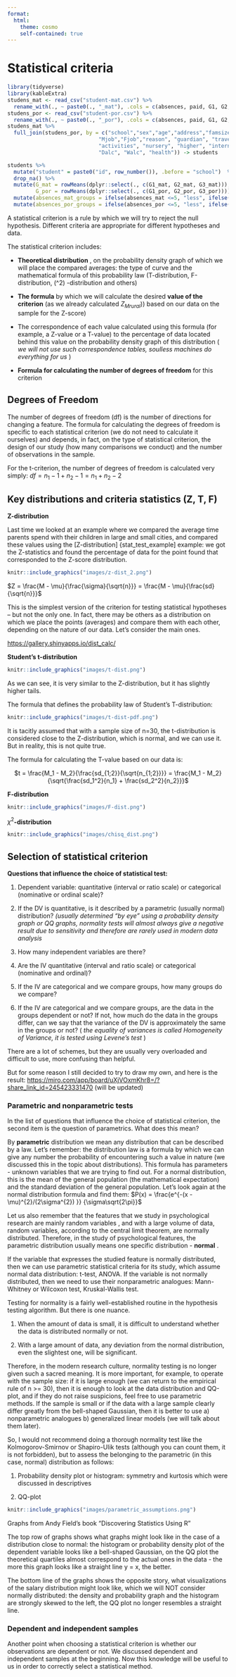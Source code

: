 ```yaml
---
format:
  html:
    theme: cosmo
    self-contained: true
---
```


# Statistical criteria

```r
library(tidyverse)
library(kableExtra)
studens_mat <- read_csv("student-mat.csv") %>% 
  rename_with(., ~ paste0(., "_mat"), .cols = c(absences, paid, G1, G2, G3)) -> studens_mat 
studens_por <- read_csv("student-por.csv") %>% 
  rename_with(., ~ paste0(., "_por"), .cols = c(absences, paid, G1, G2, G3)) -> studens_por
studens_mat %>% 
  full_join(studens_por, by = c("school","sex","age","address","famsize","Pstatus","Medu","Fedu",
                             "Mjob","Fjob","reason", "guardian", "traveltime","studytime", "failures", "schoolsup", "famsup",
                             "activities", "nursery", "higher", "internet", "romantic", "famrel", "freetime", "goout", 
                             "Dalc", "Walc", "health")) -> students 

students %>% 
  mutate("student" = paste0("id", row_number()), .before = "school")  %>% 
  drop_na() %>% 
  mutate(G_mat = rowMeans(dplyr::select(., c(G1_mat, G2_mat, G3_mat))),
         G_por = rowMeans(dplyr::select(., c(G1_por, G2_por, G3_por)))) %>% 
  mutate(absences_mat_groups = ifelse(absences_mat <=5, "less", ifelse(absences_mat <=15, "middle", "more"))) %>% 
  mutate(absences_por_groups = ifelse(absences_por <=5, "less", ifelse(absences_por <=15, "middle", "more"))) -> students
```

A statistical criterion is a rule by which we will try to reject the null hypothesis. Different criteria are appropriate for different hypotheses and data.

The statistical criterion includes:

-   **Theoretical distribution** , on the probability density graph of which we will place the compared averages: the type of curve and the mathematical formula of this probability law (T-distribution, F-distribution, \(\chi^2\) -distribution and others)

-   **The formula** by which we will calculate the desired **value of the criterion** (as we already calculated $Z_{Mrural}$)) based on our data on the sample for the Z-score)

-   The correspondence of each value calculated using this formula (for example, a Z-value or a T-value) to the percentage of data located behind this value on the probability density graph of this distribution ( *we will not use such correspondence tables, soulless machines do everything for us* )

-   **Formula for calculating the number of degrees of freedom** for this criterion

## Degrees of Freedom

The number of degrees of freedom (df) is the number of directions for changing a feature. The formula for calculating the degrees of freedom is specific to each statistical criterion (we do not need to calculate it ourselves) and depends, in fact, on the type of statistical criterion, the design of our study (how many comparisons we conduct) and the number of observations in the sample.

For the t-criterion, the number of degrees of freedom is calculated very simply: $df = n_1 -1 + n_2 - 1 = n_1 + n_2 - 2$

## Key distributions and criteria statistics (Z, T, F)

**Z-distribution**

Last time we looked at an example where we compared the average time parents spend with their children in large and small cities, and compared these values ​​using the \[Z-distribution\] {stat_test_example\] example: we got the Z-statistics and found the percentage of data for the point found that corresponded to the Z-score distribution.

```r
knitr::include_graphics("images/z-dist_2.png")
```

$Z = \frac{M - \mu}{\frac{\sigma}{\sqrt{n}}} = \frac{M - \mu}{\frac{sd}{\sqrt{n}}}$


This is the simplest version of the criterion for testing statistical hypotheses – but not the only one. In fact, there may be others as a distribution on which we place the points (averages) and compare them with each other, depending on the nature of our data. Let's consider the main ones.

<https://gallery.shinyapps.io/dist_calc/>

**Student's t-distribution**

```r
knitr::include_graphics("images/t-dist.png")
```

As we can see, it is very similar to the Z-distribution, but it has slightly higher tails.

The formula that defines the probability law of Student's T-distribution:

```r
knitr::include_graphics("images/t-dist-pdf.png")
```

It is tacitly assumed that with a sample size of n=30, the t-distribution is considered close to the Z-distribution, which is normal, and we can use it. But in reality, this is not quite true.

The formula for calculating the T-value based on our data is:

<p align="center"> 
$t = \frac{M_1 - M_2}{\frac{sd_{1;2}}{\sqrt{n_{1;2}}}} = \frac{M_1 - M_2}{\sqrt{\frac{sd_1^2}{n_1} + \frac{sd_2^2}{n_2}}}$
</p>

**F-distribution**

```r
knitr::include_graphics("images/F-dist.png")
```

$\chi^2$**-distribution**

```r
knitr::include_graphics("images/chisq_dist.png")
```

## Selection of statistical criterion

**Questions that influence the choice of statistical test:**

1.  Dependent variable: quantitative (interval or ratio scale) or categorical (nominative or ordinal scale)?

2.  If the DV is quantitative, is it described by a parametric (usually normal) distribution? *(usually determined “by eye” using a probability density graph or QQ graphs, normality tests will almost always give a negative result due to sensitivity and therefore are rarely used in modern data analysis*

3.  How many independent variables are there?

4.  Are the IV quantitative (interval and ratio scale) or categorical (nominative and ordinal)?

5. If the IV are categorical and we compare groups, how many groups do we compare?

6.  If the IV are categorical and we compare groups, are the data in the groups dependent or not? If not, how much do the data in the groups differ, can we say that the variance of the DV is approximately the same in the groups or not? ( *the equality of variances is called Homogeneity of Variance, it is tested using Levene's test* )

There are a lot of schemes, but they are usually very overloaded and difficult to use, more confusing than helpful.

But for some reason I still decided to try to draw my own, and here is the result: <https://miro.com/app/board/uXjVOxmKhr8=/?share_link_id=245423331470> (will be updated)


### Parametric and nonparametric tests

In the list of questions that influence the choice of statistical criterion, the second item is the question of parametrics. What does this mean?

By **parametric** distribution we mean any distribution that can be described by a law. Let's remember: the distribution law is a formula by which we can give any number the probability of encountering such a value in nature (we discussed this in the topic about distributions). This formula has parameters - unknown variables that we are trying to find out. For a normal distribution, this is the mean of the general population (the mathematical expectation) and the standard deviation of the general population. Let's look again at the normal distribution formula and find them: 
$P(x) = \frac{e^{-(x - \mu)^{2}/(2\sigma^{2}) }} {\sigma\sqrt{2\pi}}$

Let us also remember that the features that we study in psychological research are mainly random variables , and with a large volume of data, random variables, according to the central limit theorem, are normally distributed. Therefore, in the study of psychological features, the parametric distribution usually means one specific distribution - **normal** .

If the variable that expresses the studied feature is normally distributed, then we can use parametric statistical criteria for its study, which assume normal data distribution: t-test, ANOVA. If the variable is not normally distributed, then we need to use their nonparametric analogues: Mann-Whitney or Wilcoxon test, Kruskal-Wallis test.

Testing for normality is a fairly well-established routine in the hypothesis testing algorithm. But there is one nuance.

1.  When the amount of data is small, it is difficult to understand whether the data is distributed normally or not.

2.  With a large amount of data, any deviation from the normal distribution, even the slightest one, will be significant.

Therefore, in the modern research culture, normality testing is no longer given such a sacred meaning. It is more important, for example, to operate with the sample size: if it is large enough (we can return to the empirical rule of n \>= 30), then it is enough to look at the data distribution and QQ-plot, and if they do not raise suspicions, feel free to use parametric methods. If the sample is small or if the data with a large sample clearly differ greatly from the bell-shaped Gaussian, then it is better to use a) nonparametric analogues b) generalized linear models (we will talk about them later).

So, I would not recommend doing a thorough normality test like the Kolmogorov-Smirnov or Shapiro-Ulik tests (although you can count them, it is not forbidden), but to assess the belonging to the parametric (in this case, normal) distribution as follows:

1.  Probability density plot or histogram: symmetry and kurtosis which were discussed in descriptives 

2.  QQ-plot

```r
knitr::include_graphics("images/parametric_assumptions.png")
```
Graphs from Andy Field's book “Discovering Statistics Using R”

The top row of graphs shows what graphs might look like in the case of a distribution close to normal: the histogram or probability density plot of the dependent variable looks like a bell-shaped Gaussian, on the QQ plot the theoretical quartiles almost correspond to the actual ones in the data - the more this graph looks like a straight line y = x, the better.

The bottom line of the graphs shows the opposite story, what visualizations of the salary distribution might look like, which we will NOT consider normally distributed: the density and probability graph and the histogram are strongly skewed to the left, the QQ plot no longer resembles a straight line.

### Dependent and independent samples

Another point when choosing a statistical criterion is whether our observations are dependent or not. We discussed dependent and independent samples at the beginning. Now this knowledge will be useful to us in order to correctly select a statistical method.
